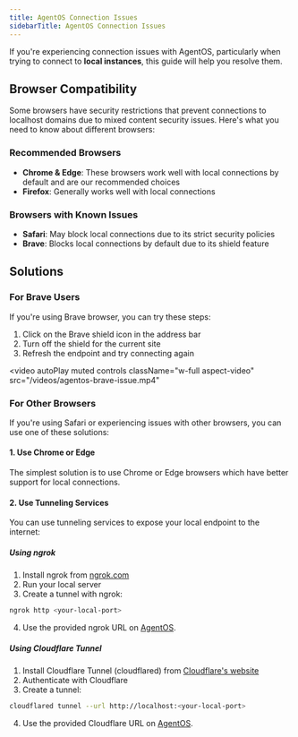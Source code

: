 ```yaml
---
title: AgentOS Connection Issues
sidebarTitle: AgentOS Connection Issues
---
```


If you're experiencing connection issues with AgentOS, particularly when trying to connect to **local instances**, this guide will help you resolve them.

## Browser Compatibility

Some browsers have security restrictions that prevent connections to localhost domains due to mixed content security issues. Here's what you need to know about different browsers:

### Recommended Browsers
- **Chrome & Edge**: These browsers work well with local connections by default and are our recommended choices
- **Firefox**: Generally works well with local connections

### Browsers with Known Issues
- **Safari**: May block local connections due to its strict security policies
- **Brave**: Blocks local connections by default due to its shield feature

## Solutions

### For Brave Users
If you're using Brave browser, you can try these steps:
1. Click on the Brave shield icon in the address bar
2. Turn off the shield for the current site
3. Refresh the endpoint and try connecting again

<video
  autoPlay
  muted
  controls
  className="w-full aspect-video"
  src="/videos/agentos-brave-issue.mp4"
></video>

### For Other Browsers
If you're using Safari or experiencing issues with other browsers, you can use one of these solutions:

#### 1. Use Chrome or Edge
The simplest solution is to use Chrome or Edge browsers which have better support for local connections.

#### 2. Use Tunneling Services
You can use tunneling services to expose your local endpoint to the internet:

##### Using ngrok
1. Install ngrok from [ngrok.com](https://ngrok.com)
2. Run your local server
3. Create a tunnel with ngrok:
```bash
ngrok http <your-local-port>
```
4. Use the provided ngrok URL on [AgentOS](https://os.agno.com).

##### Using Cloudflare Tunnel
1. Install Cloudflare Tunnel (cloudflared) from [Cloudflare's website](https://developers.cloudflare.com/cloudflare-one/connections/connect-apps/install-and-setup/installation/)
2. Authenticate with Cloudflare
3. Create a tunnel:
```bash
cloudflared tunnel --url http://localhost:<your-local-port>
```
4. Use the provided Cloudflare URL on [AgentOS](https://os.agno.com).